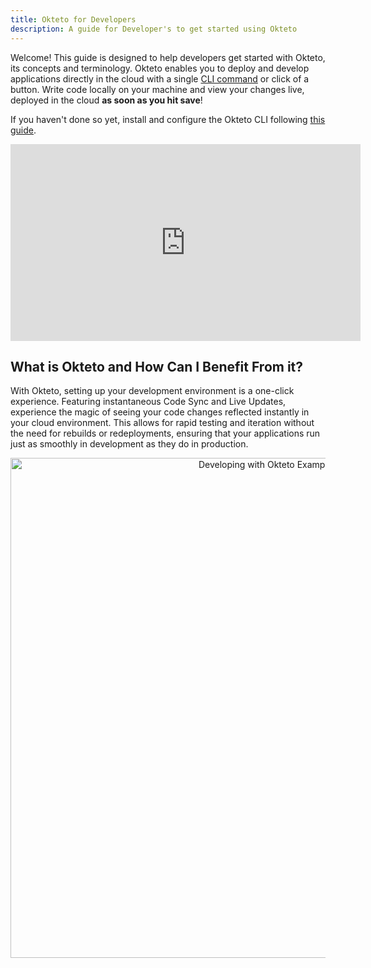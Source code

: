 ```yaml
---
title: Okteto for Developers
description: A guide for Developer's to get started using Okteto
---
```



Welcome! This guide is designed to help developers get started with Okteto, its concepts and terminology. Okteto enables you to deploy and develop applications directly in the cloud with a single [CLI command](https://www.okteto.com/docs/development/using-okteto-cli/) or click of a button. Write code locally on your machine and view your changes live, deployed in the cloud **as soon as you hit save**!

If you haven't done so yet, install and configure the Okteto CLI following [this guide](https://www.okteto.com/docs/get-started/install-okteto-cli/).

<iframe width="560" height="315" src="https://www.youtube.com/embed/eEJWJObxM2I?si=Q8MV1MEQ1WZa93YQ" title="Okteto Developer Quickstart Guide" frameborder="0" allow="accelerometer; autoplay; clipboard-write; encrypted-media; gyroscope; picture-in-picture; web-share" referrerpolicy="strict-origin-when-cross-origin" allowfullscreen></iframe>

## What is Okteto and How Can I Benefit From it?

With Okteto, setting up your development environment is a one-click experience.
Featuring instantaneous Code Sync and Live Updates, experience the magic of seeing your code changes reflected instantly in your cloud environment.
This allows for rapid testing and iteration without the need for rebuilds or redeployments, ensuring that your applications run just as smoothly in development as they do in production.

  <p align="center">
    <Image
      src={require("@site/static/img/dev-environment-example.jpg").default}
      alt="Developing with Okteto Example"
      width="800"
    />
  </p>